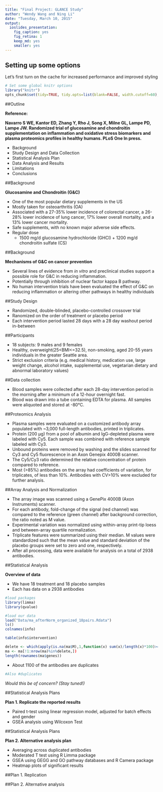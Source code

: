 ```yaml
---
title: "Final Project: GLANCE Study"
author: "Wendy Wang and Ning Li"
date: "Tuesday, March 10, 2015"
output:
  ioslides_presentation:
    fig_caption: yes
    fig_retina: 1
    keep_md: yes
    smaller: yes
---
```


## Setting up some options

Let's first turn on the cache for increased performance and improved styling
```r
# Set some global knitr options
library("knitr")
opts_chunk$set(tidy=TRUE, tidy.opts=list(blank=FALSE, width.cutoff=60), cache=TRUE, messages=FALSE)
```

##Outline

**Reference:**

**Navarro S WE, Kantor ED, Zhang Y, Rho J, Song X, Milne GL, Lampe PD, Lampe JW. Randomized trial of glucosamine and chondroitin supplementation on inflammation and oxidative stress biomarkers and plasma proteomics profiles in healthy humans. PLoS One In press.**

- Background
- Study Design and Data Collection 
- Statistical Analysis Plan
- Data Analysis and Results
- Limitations
- Conclusions

##Background

**Glucosamine and Chondroitin (G&C)**

- One of the most popular dietary supplements in the US
- Mostly taken for osteoarthritis (OA)
- Associated with a 27-35% lower incidence of colorectal cancer, a 26-28% lower incidence of lung  cancer, 17% lower overall mortality, and a 13% lower cancer mortality.
- Safe supplements, with no known major adverse side effects.
- Regular dose
  - 1500 mg/d glucosamine hydrochloride (GHCl) + 1200 mg/d chondroitin sulfate (CS)

##Background

**Mechanisms of G&C on cancer prevention**

- Several lines of evidence from *in vitro* and preclinical studies support a possible role for G&C in reducing inflammation.
- Potentially through inhibition of nuclear factor kappa B pathway.
- No human intervention trials have been evaluated the effect of G&C on reducing inflammation or altering other pathways in healthy individuals

##Study Design

- Randomized, double-blinded, placebo-controlled crossover trial
- Ranomized on the order of treatment or placebo period
- Each intervention period lasted 28 days with a 28 day washout period in-between

##Participants

- 18 subjects: 9 males and 9 females
- Healthy, overweight(25<BMI<=32.5), non-smoking, aged 20-55 years individuals in the greater Seattle area.
- Strict exclusion criteria (e.g. medical history, medication use, large weight change, alcohol intake, supplemental use, vegetarian dietary and abnormal laboratory values)


##Data collection

- Blood samples were collected after each 28-day intervention period in the morning after a minimum of a 12-hour overnight fast.
- Blood was drawn into a tube containing EDTA for plasma. All samples were aliquoted and stored at -80°C.

##Proteomics Analysis

- Plasma samples were evaluated on a customized antibody array populated with ~3,000 full-length antibodies, printed in triplicates.
- Protein (200 µg) from a pool of albumin and IgG-depleted plasma were labeled with Cy5. Each sample was combined with reference sample labeled with Cy3.
- Unbound proteins were removed by washing and the slides scanned for Cy3 and Cy5 fluorescence in an Axon Genepix 4000B scanner.
- The Cy5/Cy3 ratio determined the relative concentration of protein compared to reference.
- Most (>85%) antibodies on the array had coefficients of variation, for triplicates, of less than 10%. Antibodies with CV>10% were excluded for further analysis.

##Array Analysis and Normalization

- The array image was scanned using a GenePix 4000B (Axon Instruments) scanner.
- For each antibody, fold-change of the signal (red channel) was compared to the reference (green channel) after background correction, the ratio noted as M value.
- Experimental variation was normalized using within-array print-tip loess and between-array quartile normalization.
- Triplicate features were summarized using their median. M values were standardized such that the mean value and standard deviation of the placebo groups were set to zero and one, respectively.
- After all processing, data were available for analysis on a total of 2938 antibodies.

##Statistical Analysis

**Overview of data**

- We have 18 treatment and 18 placebo samples
- Each has data on a 2938 antibodies
```r
#load packages
library(limma)
library(qvalue)

#load our data
load("Data/ma_afterNorm_organized_18pairs.Rdata")
ls()
colnames(info)

table(info$intervention)

delete <- which(apply(is.na(ma$M),1,function(x) sum(x)/length(x)*100)>=50)
ma <- ma[!1:nrow(ma)%in%delete,])
length(rownames(ma$genes))
```

- About 1100 of the antibodies are duplicates
```r
#Also #duplicates

```

  *Would this be of concern? (Stay tuned!)*

##Statistical Analysis Plans

**Plan 1. Replicate the reported results**

- Paired t-test using linear regression model, adjusted for batch effects and gender
- GSEA analysis using Wilcoxon Test

##Statistical Analysis Plans

**Plan 2. Alternative analysis plan**

- Averaging across duplicated antibodies
- Moderated T test using R Limma package
- GSEA using GEGG and GO pathway databases and R Camera package
- Heatmap plots of significant results

##Plan 1. Replication


##Plan 2. Alternative analysis



